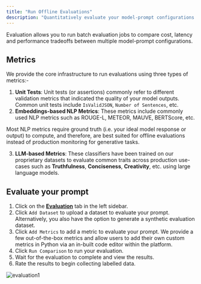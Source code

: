 ```yaml
---
title: "Run Offline Evaluations"
description: "Quantitatively evaluate your model-prompt configurations against unit tests, NLP metrics and LLM-based classifiers."
---
```


Evaluation allows you to run batch evaluation jobs to compare cost, latency and performance tradeoffs between multiple model-prompt configurations.

## Metrics

We provide the core infrastructure to run evaluations using three types of metrics:-

1. **Unit Tests**: Unit tests (or assertions) commonly refer to different validation metrics that indicated the quality of your model outputs. Common unit tests include `IsValidJSON`, `Number of Sentences`, etc.
2. **Embeddings-based NLP Metrics**: These metrics include commonly used NLP metrics such as ROUGE-L, METEOR, MAUVE, BERTScore, etc.

<Note>Most NLP metrics require ground truth (i.e. your ideal model response or output) to compute, and therefore, are best suited for offline evaluations instead of production monitoring for generative tasks.</Note>

3. **LLM-based Metrics**: These classifiers have been trained on our proprietary datasets to evaluate common traits across production use-cases such as **Truthfulness**, **Conciseness**, **Creativity**, etc. using large language models.

## Evaluate your prompt

1. Click on the [**Evaluation**](https://app.honeyhive.ai/evaluate) tab in the left sidebar.
2. Click `Add Dataset` to upload a dataset to evaluate your prompt. Alternatively, you also have the option to generate a synthetic evaluation dataset.
3. Click `Add Metrics` to add a metric to evaluate your prompt. We provide a few out-of-the-box metrics and allow users to add their own custom metrics in Python via an in-built code editor within the platform.
4. Click `Run Comparison` to run your evaluation.
5. Wait for the evaluation to complete and view the results.
6. Rate the results to begin collecting labelled data.

![evaluation1](/images/evaluation1.png)